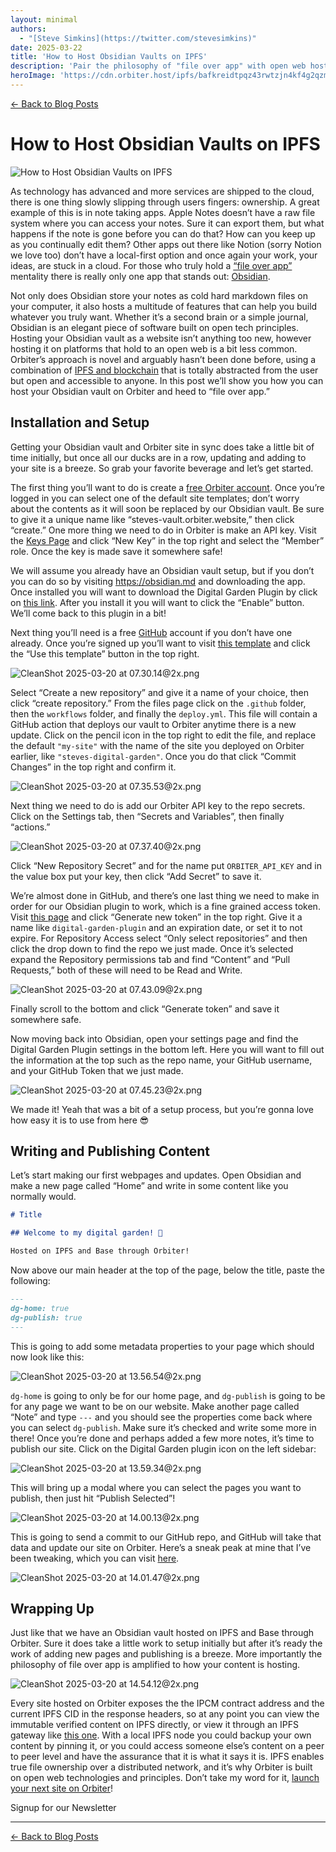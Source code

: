 ```yaml
---
layout: minimal
authors:
  - "[Steve Simkins](https://twitter.com/stevesimkins)"
date: 2025-03-22
title: 'How to Host Obsidian Vaults on IPFS'
description: 'Pair the philosophy of "file over app" with open web hosting technologies'
heroImage: 'https://cdn.orbiter.host/ipfs/bafkreidtpqz43rwtzjn4kf4g2qzm62jirm2jdmjp3y6d3ifocaq5aykfwy'
---
```



[← Back to Blog Posts](/blog)

# How to Host Obsidian Vaults on IPFS

![How to Host Obsidian Vaults on IPFS](https://cdn.orbiter.host/ipfs/bafkreidtpqz43rwtzjn4kf4g2qzm62jirm2jdmjp3y6d3ifocaq5aykfwy)

As technology has advanced and more services are shipped to the cloud, there is one thing slowly slipping through users fingers: ownership. A great example of this is in note taking apps. Apple Notes doesn’t have a raw file system where you can access your notes. Sure it can export them, but what happens if the note is gone before you can do that? How can you keep up as you continually edit them? Other apps out there like Notion (sorry Notion we love too) don’t have a local-first option and once again your work, your ideas, are stuck in a cloud. For those who truly hold a [“file over app”](https://bafybeia4jkmvp7sfhqne5fj73r72ypkxinyq3rwmgrmprh4wxjzll5452q.ipfs.dweb.link/) mentality there is really only one app that stands out: [Obsidian](https://obsidian.md).

Not only does Obsidian store your notes as cold hard markdown files on your computer, it also hosts a multitude of features that can help you build whatever you truly want. Whether it’s a second brain or a simple journal, Obsidian is an elegant piece of software built on open tech principles. Hosting your Obsidian vault as a website isn’t anything too new, however hosting it on platforms that hold to an open web is a bit less common. Orbiter’s approach is novel and arguably hasn’t been done before, using a combination of [IPFS and blockchain](https://orbiter.host/blog/how-we-use-blockchain-behind-the-scenes/) that is totally abstracted from the user but open and accessible to anyone. In this post we’ll show you how you can host your Obsidian vault on Orbiter and heed to “file over app.”

## Installation and Setup

Getting your Obsidian vault and Orbiter site in sync does take a little bit of time initially, but once all our ducks are in a row, updating and adding to your site is a breeze. So grab your favorite beverage and let’s get started.

The first thing you’ll want to do is create a [free Orbiter account](https://app.orbiter.host). Once you’re logged in you can select one of the default site templates; don’t worry about the contents as it will soon be replaced by our Obsidian vault. Be sure to give it a unique name like “steves-vault.orbiter.website,” then click “create.” One more thing we need to do in Orbiter is make an API key. Visit the [Keys Page](https://app.orbiter.host/api-keys) and click “New Key” in the top right and select the “Member” role. Once the key is made save it somewhere safe!

We will assume you already have an Obsidian vault setup, but if you don’t you can do so by visiting https://obsidian.md and downloading the app. Once installed you will want to download the Digital Garden Plugin by click on [this link](https://obsidian.md/plugins?id=digitalgarden). After you install it you will want to click the “Enable” button. We’ll come back to this plugin in a bit!

Next thing you’ll need is a free [GitHub](https://github.com) account if you don’t have one already. Once you’re signed up you’ll want to visit [this template](https://github.com/orbiterhost/digitalgarden?tab=readme-ov-file) and click the “Use this template” button in the top right.

![CleanShot 2025-03-20 at 07.30.14@2x.png](https://cdn.orbiter.host/ipfs/bafybeid7txqbrfedwtwovab34wbku75cv55zwyftzh6dvnfa3yakxghoc4/1.png)

Select “Create a new repository” and give it a name of your choice, then click “create repository.” From the files page click on the `.github` folder, then the `workflows` folder, and finally the `deploy.yml`. This file will contain a GitHub action that deploys our vault to Orbiter anytime there is a new update. Click on the pencil icon in the top right to edit the file, and replace the default `"my-site"` with the name of the site you deployed on Orbiter earlier, like `"steves-digital-garden"`. Once you do that click “Commit Changes” in the top right and confirm it.

![CleanShot 2025-03-20 at 07.35.53@2x.png](https://cdn.orbiter.host/ipfs/bafybeid7txqbrfedwtwovab34wbku75cv55zwyftzh6dvnfa3yakxghoc4/2.png)

Next thing we need to do is add our Orbiter API key to the repo secrets. Click on the Settings tab, then “Secrets and Variables”, then finally “actions.”

![CleanShot 2025-03-20 at 07.37.40@2x.png](https://cdn.orbiter.host/ipfs/bafybeid7txqbrfedwtwovab34wbku75cv55zwyftzh6dvnfa3yakxghoc4/3.png)

Click “New Repository Secret” and for the name put `ORBITER_API_KEY` and in the value box put your key, then click “Add Secret” to save it.

We’re almost done in GitHub, and there’s one last thing we need to make in order for our Obsidian plugin to work, which is a fine grained access token. Visit [this page](https://github.com/settings/personal-access-tokens) and click “Generate new token” in the top right. Give it a name like `digital-garden-plugin` and an expiration date, or set it to not expire. For Repository Access select “Only select repositories” and then click the drop down to find the repo we just made. Once it’s selected expand the Repository permissions tab and find “Content” and “Pull Requests,” both of these will need to be Read and Write.

![CleanShot 2025-03-20 at 07.43.09@2x.png](https://cdn.orbiter.host/ipfs/bafybeid7txqbrfedwtwovab34wbku75cv55zwyftzh6dvnfa3yakxghoc4/4.png)

Finally scroll to the bottom and click “Generate token” and save it somewhere safe.

Now moving back into Obsidian, open your settings page and find the Digital Garden Plugin settings in the bottom left. Here you will want to fill out the information at the top such as the repo name, your GitHub username, and your GitHub Token that we just made.

![CleanShot 2025-03-20 at 07.45.23@2x.png](https://cdn.orbiter.host/ipfs/bafybeid7txqbrfedwtwovab34wbku75cv55zwyftzh6dvnfa3yakxghoc4/5.png)

We made it! Yeah that was a bit of a setup process, but you’re gonna love how easy it is to use from here 😎 

## Writing and Publishing Content

Let’s start making our first webpages and updates. Open Obsidian and make a new page called “Home” and write in some content like you normally would.

```markdown
# Title

## Welcome to my digital garden! 🌿

Hosted on IPFS and Base through Orbiter!
```

Now above our main header at the top of the page, below the title, paste the following:

```markdown
---
dg-home: true
dg-publish: true
---
```

This is going to add some metadata properties to your page which should now look like this:

![CleanShot 2025-03-20 at 13.56.54@2x.png](https://cdn.orbiter.host/ipfs/bafybeid7txqbrfedwtwovab34wbku75cv55zwyftzh6dvnfa3yakxghoc4/6.png)

`dg-home` is going to only be for our home page, and `dg-publish` is going to be for any page we want to be on our website. Make another page called “Note” and type `---` and you should see the properties come back where you can select `dg-publish`. Make sure it’s checked and write some more in there! Once you’re done and perhaps added a few more notes, it’s time to publish our site. Click on the Digital Garden plugin icon on the left sidebar:

![CleanShot 2025-03-20 at 13.59.34@2x.png](https://cdn.orbiter.host/ipfs/bafybeid7txqbrfedwtwovab34wbku75cv55zwyftzh6dvnfa3yakxghoc4/7.png)

This will bring up a modal where you can select the pages you want to publish, then just hit “Publish Selected”!

![CleanShot 2025-03-20 at 14.00.13@2x.png](https://cdn.orbiter.host/ipfs/bafybeid7txqbrfedwtwovab34wbku75cv55zwyftzh6dvnfa3yakxghoc4/8.png)

This is going to send a commit to our GitHub repo, and GitHub will take that data and update our site on Orbiter. Here’s a sneak peak at mine that I’ve been tweaking, which you can visit [here](https://digital-garden.orbiter.website).

![CleanShot 2025-03-20 at 14.01.47@2x.png](https://cdn.orbiter.host/ipfs/bafybeid7txqbrfedwtwovab34wbku75cv55zwyftzh6dvnfa3yakxghoc4/9.png)

## Wrapping Up

Just like that we have an Obsidian vault hosted on IPFS and Base through Orbiter. Sure it does take a little work to setup initially but after it’s ready the work of adding new pages and publishing is a breeze. More importantly the philosophy of file over app is amplified to how your content is hosting.

![CleanShot 2025-03-20 at 14.54.12@2x.png](https://cdn.orbiter.host/ipfs/bafybeid7txqbrfedwtwovab34wbku75cv55zwyftzh6dvnfa3yakxghoc4/10.png)

Every site hosted on Orbiter exposes the the IPCM contract address and the current IPFS CID in the response headers, so at any point you can view the immutable verified content on IPFS directly, or view it through an IPFS gateway like [this one](https://bafybeig4smvmjzqfpi6uis7irxwfze5ph5vv3625el726rlpx4og6yyv7y.ipfs.dweb.link/). With a local IPFS node you could backup your own content by pinning it, or you could access someone else’s content on a peer to peer level and have the assurance that it is what it says it is. IPFS enables true file ownership over a distributed network, and it’s why Orbiter is built on open web technologies and principles. Don’t take my word for it, [launch your next site on Orbiter](https://app.orbiter.host)!

<div className="flex items-center flex-col gap-2 justify-center">
	<p className="font-bold">Signup for our Newsletter</p>
	<NewsletterForm />
</div>

---

[← Back to Blog Posts](/blog)
